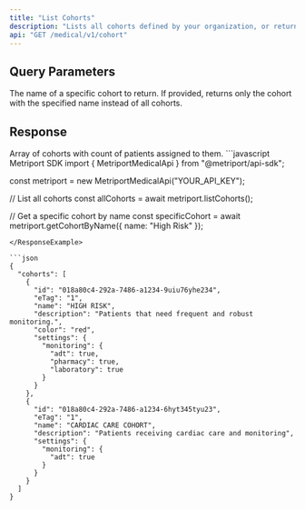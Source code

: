 ```yaml
---
title: "List Cohorts"
description: "Lists all cohorts defined by your organization, or returns a specific cohort by name."
api: "GET /medical/v1/cohort"
---
```


## Query Parameters

<ParamField query="name" type="string" optional>
  The name of a specific cohort to return. If provided, returns only the cohort with the specified name instead of all cohorts.
</ParamField>

## Response

<ResponseField name="cohorts" type="Cohort[]">
  Array of cohorts with count of patients assigned to them.
  <Expandable title="Cohort properties">
    <Snippet file="cohort-response.mdx" />
  </Expandable>
</ResponseField>

<ResponseExample>
  ```javascript Metriport SDK
  import { MetriportMedicalApi } from "@metriport/api-sdk";

  const metriport = new MetriportMedicalApi("YOUR_API_KEY");

  // List all cohorts
  const allCohorts = await metriport.listCohorts();

  // Get a specific cohort by name
  const specificCohort = await metriport.getCohortByName({ name: "High Risk" });
```
</ResponseExample>

```json
{
  "cohorts": [
    {
      "id": "018a80c4-292a-7486-a1234-9uiu76yhe234",
      "eTag": "1",
      "name": "HIGH RISK",
      "description": "Patients that need frequent and robust monitoring.",
      "color": "red",
      "settings": {
        "monitoring": {
          "adt": true,
          "pharmacy": true,
          "laboratory": true
        }
      }
    },
    {
      "id": "018a80c4-292a-7486-a1234-6hyt345tyu23",
      "eTag": "1",
      "name": "CARDIAC CARE COHORT",
      "description": "Patients receiving cardiac care and monitoring",
      "settings": {
        "monitoring": {
          "adt": true
        }
      }
    }
  ]
}
```
